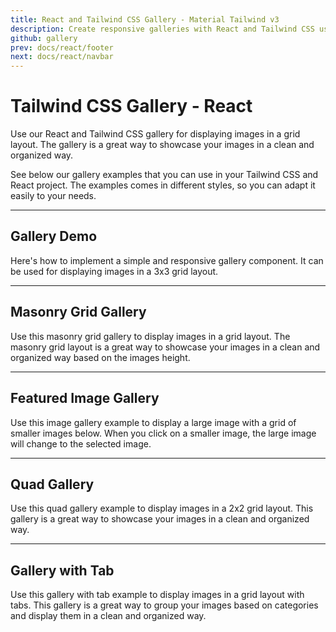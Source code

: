 ```yaml
---
title: React and Tailwind CSS Gallery - Material Tailwind v3
description: Create responsive galleries with React and Tailwind CSS using Material Tailwind v3. Showcase images and content with customizable and stylish gallery components.
github: gallery
prev: docs/react/footer
next: docs/react/navbar
---
```


# Tailwind CSS Gallery - React

Use our React and Tailwind CSS gallery for displaying images in a grid layout. The gallery is a great way to showcase your images in a clean and organized way.

See below our gallery examples that you can use in your Tailwind CSS and React project. The examples comes in different styles, so you can adapt it easily to your needs.

---

## Gallery Demo

Here's how to implement a simple and responsive gallery component. It can be used for displaying images in a 3x3 grid layout.

<PreviewWithCode relativePath="gallery/gallery-demo.tsx" language="react" />

---

## Masonry Grid Gallery

Use this masonry grid gallery to display images in a grid layout. The masonry grid layout is a great way to showcase your images in a clean and organized way based on the images height.

<PreviewWithCode relativePath="gallery/masonry-grid-gallery.tsx" language="react" />

---

## Featured Image Gallery

Use this image gallery example to display a large image with a grid of smaller images below. When you click on a smaller image, the large image will change to the selected image.

<PreviewWithCode relativePath="gallery/featured-image-gallery.tsx" language="react" />

---

## Quad Gallery

Use this quad gallery example to display images in a 2x2 grid layout. This gallery is a great way to showcase your images in a clean and organized way.

<PreviewWithCode relativePath="gallery/quad-gallery.tsx" language="react" />

---

## Gallery with Tab

Use this gallery with tab example to display images in a grid layout with tabs. This gallery is a great way to group your images based on categories and display them in a clean and organized way.

<PreviewWithCode relativePath="gallery/gallery-with-tab.tsx" language="react" />
